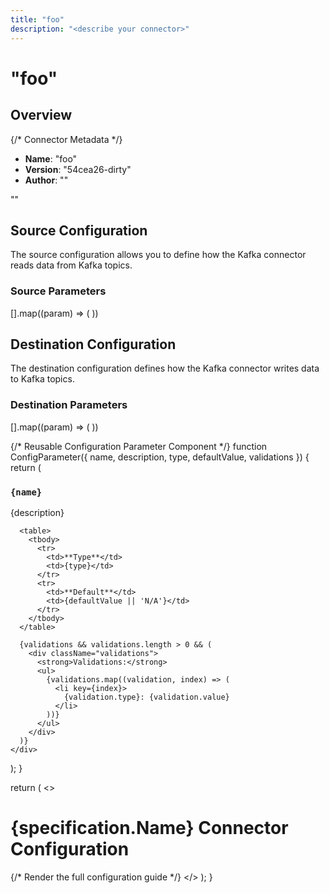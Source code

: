 ```yaml
---
title: "foo"
description: "<describe your connector>"
---
```


# "foo"

## Overview

{/* Connector Metadata */}
- **Name**: "foo"
- **Version**: "54cea26-dirty"
- **Author**: "<your name>"

"<describe your connector in detail>"

## Source Configuration

The source configuration allows you to define how the Kafka connector reads data from Kafka topics.

### Source Parameters

[].map((param) => (
  <ConfigParameter
    key={param.Name}
    name={param.Name}
    description={param.description}
    type={param.type}
    defaultValue={param.default}
    validations={param.validations}
  />
))

## Destination Configuration

The destination configuration defines how the Kafka connector writes data to Kafka topics.

### Destination Parameters

[].map((param) => (
  <ConfigParameter
    key={param.Name}
    name={param.Name}
    description={param.description}
    type={param.type}
    defaultValue={param.default}
    validations={param.validations}
  />
)) 

{/* Reusable Configuration Parameter Component */}
function ConfigParameter({
  name,
  description,
  type,
  defaultValue,
  validations
}) {
  return (
    <div className="config-parameter">
      <h3>`{name}`</h3>
      <p>{description}</p>

      <table>
        <tbody>
          <tr>
            <td>**Type**</td>
            <td>{type}</td>
          </tr>
          <tr>
            <td>**Default**</td>
            <td>{defaultValue || 'N/A'}</td>
          </tr>
        </tbody>
      </table>

      {validations && validations.length > 0 && (
        <div className="validations">
          <strong>Validations:</strong>
          <ul>
            {validations.map((validation, index) => (
              <li key={index}>
                {validation.type}: {validation.value}
              </li>
            ))}
          </ul>
        </div>
      )}
    </div>
  );
}

  return (
    <>
      <h1>{specification.Name} Connector Configuration</h1>
      {/* Render the full configuration guide */}
    </>
  );
}